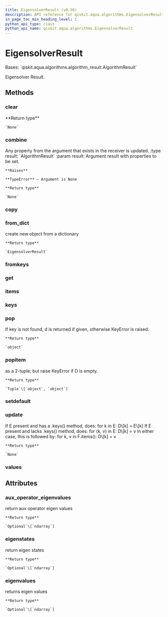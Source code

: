 ```yaml
---
title: EigensolverResult (v0.30)
description: API reference for qiskit.aqua.algorithms.EigensolverResult in qiskit v0.30
in_page_toc_min_heading_level: 1
python_api_type: class
python_api_name: qiskit.aqua.algorithms.EigensolverResult
---
```


# EigensolverResult

<Class id="qiskit.aqua.algorithms.EigensolverResult" isDedicatedPage={true} github="https://github.com/qiskit-community/qiskit-aqua/tree/stable/0.9/qiskit/aqua/algorithms/eigen_solvers/eigen_solver.py" signature="EigensolverResult(a_dict=None)" modifiers="class">
  Bases: `qiskit.aqua.algorithms.algorithm_result.AlgorithmResult`

  Eigensolver Result.

  ## Methods

  <span id="qiskit-aqua-algorithms-eigensolverresult-clear" />

  ### clear

  <Function id="qiskit.aqua.algorithms.EigensolverResult.clear" signature="EigensolverResult.clear()">
    **Return type**

    `None`
  </Function>

  <span id="qiskit-aqua-algorithms-eigensolverresult-combine" />

  ### combine

  <Function id="qiskit.aqua.algorithms.EigensolverResult.combine" signature="EigensolverResult.combine(result)">
    Any property from the argument that exists in the receiver is updated. :type result: `AlgorithmResult` :param result: Argument result with properties to be set.

    **Raises**

    **TypeError** – Argument is None

    **Return type**

    `None`
  </Function>

  <span id="qiskit-aqua-algorithms-eigensolverresult-copy" />

  ### copy

  <Function id="qiskit.aqua.algorithms.EigensolverResult.copy" signature="EigensolverResult.copy()" />

  <span id="qiskit-aqua-algorithms-eigensolverresult-from-dict" />

  ### from\_dict

  <Function id="qiskit.aqua.algorithms.EigensolverResult.from_dict" signature="EigensolverResult.from_dict(a_dict)" modifiers="static">
    create new object from a dictionary

    **Return type**

    `EigensolverResult`
  </Function>

  <span id="qiskit-aqua-algorithms-eigensolverresult-fromkeys" />

  ### fromkeys

  <Function id="qiskit.aqua.algorithms.EigensolverResult.fromkeys" signature="EigensolverResult.fromkeys(iterable, value=None)" modifiers="classmethod" />

  <span id="qiskit-aqua-algorithms-eigensolverresult-get" />

  ### get

  <Function id="qiskit.aqua.algorithms.EigensolverResult.get" signature="EigensolverResult.get(k[, d]) → D[k] if k in D, else d. d defaults to None." />

  <span id="qiskit-aqua-algorithms-eigensolverresult-items" />

  ### items

  <Function id="qiskit.aqua.algorithms.EigensolverResult.items" signature="EigensolverResult.items() → a set-like object providing a view on D’s items" />

  <span id="qiskit-aqua-algorithms-eigensolverresult-keys" />

  ### keys

  <Function id="qiskit.aqua.algorithms.EigensolverResult.keys" signature="EigensolverResult.keys() → a set-like object providing a view on D’s keys" />

  <span id="qiskit-aqua-algorithms-eigensolverresult-pop" />

  ### pop

  <Function id="qiskit.aqua.algorithms.EigensolverResult.pop" signature="EigensolverResult.pop(key, default=None)">
    If key is not found, d is returned if given, otherwise KeyError is raised.

    **Return type**

    `object`
  </Function>

  <span id="qiskit-aqua-algorithms-eigensolverresult-popitem" />

  ### popitem

  <Function id="qiskit.aqua.algorithms.EigensolverResult.popitem" signature="EigensolverResult.popitem()">
    as a 2-tuple; but raise KeyError if D is empty.

    **Return type**

    `Tuple`\[`object`, `object`]
  </Function>

  <span id="qiskit-aqua-algorithms-eigensolverresult-setdefault" />

  ### setdefault

  <Function id="qiskit.aqua.algorithms.EigensolverResult.setdefault" signature="EigensolverResult.setdefault(k[, d]) → D.get(k,d), also set D[k]=d if k not in D" />

  <span id="qiskit-aqua-algorithms-eigensolverresult-update" />

  ### update

  <Function id="qiskit.aqua.algorithms.EigensolverResult.update" signature="EigensolverResult.update(*args, **kwargs)">
    If E present and has a .keys() method, does: for k in E: D\[k] = E\[k] If E present and lacks .keys() method, does: for (k, v) in E: D\[k] = v In either case, this is followed by: for k, v in F.items(): D\[k] = v

    **Return type**

    `None`
  </Function>

  <span id="qiskit-aqua-algorithms-eigensolverresult-values" />

  ### values

  <Function id="qiskit.aqua.algorithms.EigensolverResult.values" signature="EigensolverResult.values() → an object providing a view on D’s values" />

  ## Attributes

  ### aux\_operator\_eigenvalues

  <Attribute id="qiskit.aqua.algorithms.EigensolverResult.aux_operator_eigenvalues">
    return aux operator eigen values

    **Return type**

    `Optional`\[`ndarray`]
  </Attribute>

  ### eigenstates

  <Attribute id="qiskit.aqua.algorithms.EigensolverResult.eigenstates">
    return eigen states

    **Return type**

    `Optional`\[`ndarray`]
  </Attribute>

  ### eigenvalues

  <Attribute id="qiskit.aqua.algorithms.EigensolverResult.eigenvalues">
    returns eigen values

    **Return type**

    `Optional`\[`ndarray`]
  </Attribute>
</Class>

